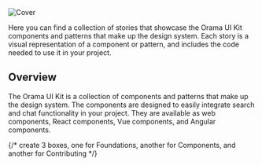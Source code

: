 
<Meta title="Welcome" />

<img src="./static/media/cover.png" alt="Cover" />

Here you can find a collection of stories that showcase the Orama UI Kit components and patterns that make up the design system. Each story is a visual representation of a component or pattern, and includes the code needed to use it in your project.

## Overview
The Orama UI Kit is a collection of components and patterns that make up the design system. The components are designed to easily integrate search and chat functionality in your project. They are available as web components, React components, Vue components, and Angular components.

{/* create 3 boxes, one for Foundations, another for Components, and another for Contributing */}
<div class="boxes">
  <Basics />
</div>
